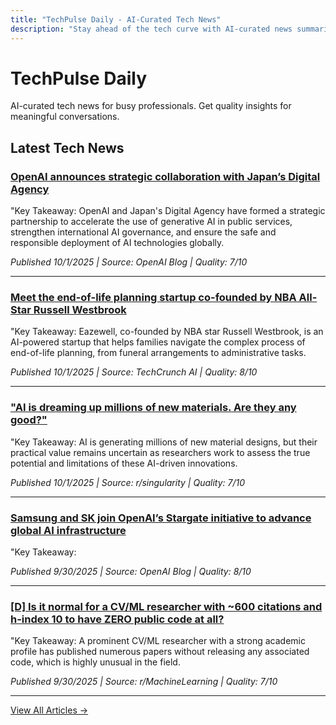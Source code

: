 ```yaml
---
title: "TechPulse Daily - AI-Curated Tech News"
description: "Stay ahead of the tech curve with AI-curated news summaries perfect for water cooler conversations."
---
```


<script type="application/ld+json">
{
  "@context": "https://schema.org",
  "@type": "WebSite",
  "name": "TechPulse Daily",
  "description": "AI-curated tech news for busy professionals. Get quality insights for meaningful conversations.",
  "url": "https://techpulsedaily.app",
  "author": {
    "@type": "Organization",
    "name": "TechPulse Team"
  }
}
</script>

# TechPulse Daily

AI-curated tech news for busy professionals. Get quality insights for meaningful conversations.

## Latest Tech News


### [OpenAI announces strategic collaboration with Japan’s Digital Agency](posts/openai-announces-strategic-collaboration-with-japan-s-digita)

"Key Takeaway: OpenAI and Japan's Digital Agency have formed a strategic partnership to accelerate the use of generative AI in public services, strengthen international AI governance, and ensure the safe and responsible deployment of AI technologies globally.

*Published 10/1/2025 | Source: OpenAI Blog | Quality: 7/10*

---

### [Meet the end-of-life planning startup co-founded by NBA All-Star Russell Westbrook](posts/meet-the-end-of-life-planning-startup-co-founded-by-nba-all-)

"Key Takeaway: Eazewell, co-founded by NBA star Russell Westbrook, is an AI-powered startup that helps families navigate the complex process of end-of-life planning, from funeral arrangements to administrative tasks.

*Published 10/1/2025 | Source: TechCrunch AI | Quality: 8/10*

---

### [\"AI is dreaming up millions of new materials. Are they any good?\"](posts/ai-is-dreaming-up-millions-of-new-materials-are-they-any-goo)

"Key Takeaway: AI is generating millions of new material designs, but their practical value remains uncertain as researchers work to assess the true potential and limitations of these AI-driven innovations.

*Published 10/1/2025 | Source: r/singularity | Quality: 7/10*

---

### [Samsung and SK join OpenAI’s Stargate initiative to advance global AI infrastructure](posts/samsung-and-sk-join-openai-s-stargate-initiative-to-advance-)

"Key Takeaway:

*Published 9/30/2025 | Source: OpenAI Blog | Quality: 8/10*

---

### [[D] Is it normal for a CV/ML researcher with ~600 citations and h-index 10 to have ZERO public code at all?](posts/d-is-it-normal-for-a-cv-ml-researcher-with-600-citations-and)

"Key Takeaway: A prominent CV/ML researcher with a strong academic profile has published numerous papers without releasing any associated code, which is highly unusual in the field.

*Published 9/30/2025 | Source: r/MachineLearning | Quality: 7/10*

---


[View All Articles →](/archive)

